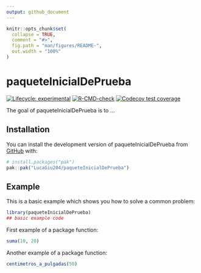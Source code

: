 ```yaml
---
output: github_document
---
```


<!-- README.md is generated from README.Rmd. Please edit that file -->

```r
knitr::opts_chunk$set(
  collapse = TRUE,
  comment = "#>",
  fig.path = "man/figures/README-",
  out.width = "100%"
)
```

# paqueteInicialDePrueba

<!-- badges: start -->
[![Lifecycle: experimental](https://img.shields.io/badge/lifecycle-experimental-orange.svg)](https://lifecycle.r-lib.org/articles/stages.html#experimental)
[![R-CMD-check](https://github.com/LucaGiu204/paqueteInicialDePrueba/actions/workflows/R-CMD-check.yaml/badge.svg)](https://github.com/LucaGiu204/paqueteInicialDePrueba/actions/workflows/R-CMD-check.yaml)
[![Codecov test coverage](https://codecov.io/gh/LucaGiu204/paqueteInicialDePrueba/graph/badge.svg)](https://app.codecov.io/gh/LucaGiu204/paqueteInicialDePrueba)
<!-- badges: end -->

The goal of paqueteInicialDePrueba is to ...

## Installation

You can install the development version of paqueteInicialDePrueba from [GitHub](https://github.com/) with:

``` r
# install.packages("pak")
pak::pak("LucaGiu204/paqueteInicialDePrueba")
```

## Example

This is a basic example which shows you how to solve a common problem:

```r
library(paqueteInicialDePrueba)
## basic example code
```

First example of a package function:

```r
suma(10, 20)
```


Another example of a package function:

```r
centimetros_a_pulgadas(50)
```


